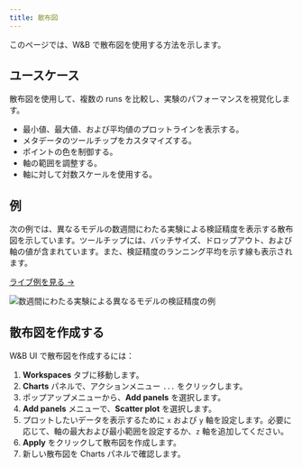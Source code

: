 ```yaml
---
title: 散布図
---
```


このページでは、W&B で散布図を使用する方法を示します。

## ユースケース

散布図を使用して、複数の runs を比較し、実験のパフォーマンスを視覚化します。

- 最小値、最大値、および平均値のプロットラインを表示する。
- メタデータのツールチップをカスタマイズする。
- ポイントの色を制御する。
- 軸の範囲を調整する。
- 軸に対して対数スケールを使用する。

## 例

次の例では、異なるモデルの数週間にわたる実験による検証精度を表示する散布図を示しています。ツールチップには、バッチサイズ、ドロップアウト、および軸の値が含まれています。また、検証精度のランニング平均を示す線も表示されます。

[ライブ例を見る →](https://app.wandb.ai/l2k2/l2k/reports?view=carey%2FScatter%20Plot)

<Frame>
    <img src="/images/general/scatter-plots-1.png" alt="数週間にわたる実験による異なるモデルの検証精度の例"  />
</Frame>

## 散布図を作成する

W&B UI で散布図を作成するには：

1. **Workspaces** タブに移動します。
2. **Charts** パネルで、アクションメニュー `...` をクリックします。
3. ポップアップメニューから、**Add panels** を選択します。
4. **Add panels** メニューで、**Scatter plot** を選択します。
5. プロットしたいデータを表示するために `x` および `y` 軸を設定します。必要に応じて、軸の最大および最小範囲を設定するか、`z` 軸を追加してください。
6. **Apply** をクリックして散布図を作成します。
7. 新しい散布図を Charts パネルで確認します。